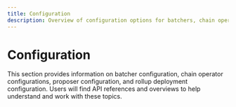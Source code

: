 ```yaml
---
title: Configuration
description: Overview of configuration options for batchers, chain operators, proposers, and rollup deployments.
---
```



# Configuration

This section provides information on batcher configuration, chain operator configurations, proposer configuration, and rollup deployment configuration. Users will find API references and overviews to help understand and work with these topics.

<CardGroup>
  <Card title="Batcher configuration" href="/operators/chain-operators/configuration/batcher" />

  <Card title="Chain operator configurations" href="/operators/chain-operators/configuration/overview" />

  <Card title="Proposer configuration" href="/operators/chain-operators/configuration/proposer" />

  <Card title="Rollup deployment configuration" href="/operators/chain-operators/configuration/rollup" />
</CardGroup>
